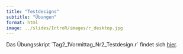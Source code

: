 ```yaml
---
title: "Testdesigns"
subtitle: "Übungen"
format: html
image: ../slides/IntroR/images/r_desktop.jpg
---
```


Das Übungsskript ´Tag2_1Vormittag_Nr2_Testdesign.r´ findet sich [hier](https://github.com/nickhaf/IRT_workshop/tree/main/exercises).

